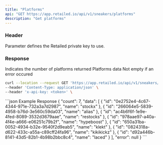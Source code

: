 ```yaml
---
title: "Platforms"
api: "GET https://app.retailed.io/api/v1/sneakers/platforms"
description: "Get platforms"
---
```


### Header

<ParamField header="x-api-key" type="string" required={true}>
    Parameter defines the Retailed private key to use.
</ParamField>

### Response

<ResponseField name="count" type="number">
    Indicates the number of platforms returned
</ResponseField>

<ResponseField name="data" type="object">
    Platforms data
</ResponseField>

<ResponseField name="error" type="object">
    Not empty if an error occured
</ResponseField>

<RequestExample>

```bash Example Request
curl --location --request GET 'https://app.retailed.io/api/v1/sneakers/platforms' \
--header 'Content-Type: application/json' \
--header 'x-api-key: <token>' \
```

</RequestExample>

<ResponseExample>
```json Example Response
{
    "count": 7,
    "data": [
        {
            "id": "0e2752e4-4c67-4344-971e-732a3a7d2987",
            "name": "stockx"
        },
        {
            "id": "266064e5-5839-4958-b76d-3e560c59da03",
            "name": "alias"
        },
        {
            "id": "ac4b6f6f-1e9e-4fed-8089-3532d3679aae",
            "name": "restocks"
        },
        {
            "id": "978aae97-a40a-4f4e-a666-e06251c79b2f",
            "name": "hypeboost"
        },
        {
            "id": "650a31ba-0052-4934-b32e-9540f2d9eab5",
            "name": "klekt"
        },
        {
            "id": "0824318a-d622-433c-a55a-c89cff24fa96",
            "name": "kikikickz"
        },
        {
            "id": "d92a446b-8141-43d5-82b1-4b98b2bbc8c4",
            "name": "laced"
        }
    ],
    "error": null
}
```
</ResponseExample>
